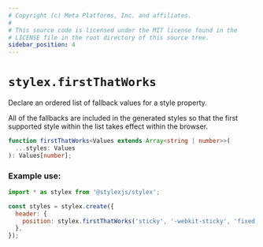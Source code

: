 ```yaml
---
# Copyright (c) Meta Platforms, Inc. and affiliates.
#
# This source code is licensed under the MIT license found in the
# LICENSE file in the root directory of this source tree.
sidebar_position: 4
---
```


# `stylex.firstThatWorks`

Declare an ordered list of fallback values for a style property.

All of the fallbacks are included in the generated styles so that the first
supported style within the list takes effect within the browser.

```ts
function firstThatWorks<Values extends Array<string | number>>(
  ...styles: Values
): Values[number];
```

### Example use:

```js
import * as stylex from '@stylexjs/stylex';

const styles = stylex.create({
  header: {
    position: stylex.firstThatWorks('sticky', '-webkit-sticky', 'fixed'),
  },
});
```
